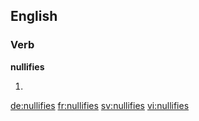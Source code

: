 ==English==

===Verb===
'''nullifies'''
# {{third-person singular of|nullify}}

[[de:nullifies]]
[[fr:nullifies]]
[[sv:nullifies]]
[[vi:nullifies]]